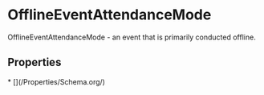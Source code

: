   
# OfflineEventAttendanceMode

OfflineEventAttendanceMode - an event that is primarily conducted offline.

## Properties

<Grid>
* [](/Properties/Schema.org/)
</Grid>

